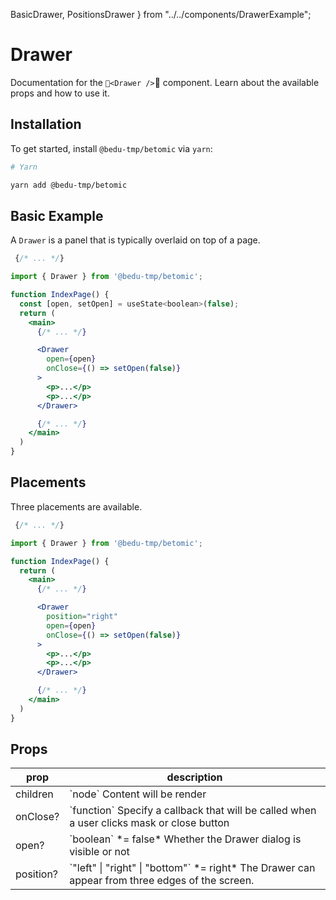   BasicDrawer,
  PositionsDrawer
  } from "../../components/DrawerExample";

# Drawer

Documentation for the `<Drawer />` component. Learn about the available props and how to use it.

## Installation

To get started, install `@bedu-tmp/betomic` via `yarn`:

```bash
# Yarn

yarn add @bedu-tmp/betomic
```

## Basic Example

A `Drawer` is a panel that is typically overlaid on top of a page.

```jsx highlight=3,6,11-17
 {/* ... */}

import { Drawer } from '@bedu-tmp/betomic';

function IndexPage() {
  const [open, setOpen] = useState<boolean>(false);
  return (
    <main>
      {/* ... */}

      <Drawer
        open={open}
        onClose={() => setOpen(false)}
      >
        <p>...</p>
        <p>...</p>
      </Drawer>

      {/* ... */}
    </main>
  )
}
```

<BasicDrawer />

## Placements

Three placements are available.

```jsx highlight=3,11
 {/* ... */}

import { Drawer } from '@bedu-tmp/betomic';

function IndexPage() {
  return (
    <main>
      {/* ... */}

      <Drawer
        position="right"
        open={open}
        onClose={() => setOpen(false)}
      >
        <p>...</p>
        <p>...</p>
      </Drawer>

      {/* ... */}
    </main>
  )
}
```
<PositionsDrawer />

## Props

<table className="min-w-full divide-y divide-gray-200">
  <thead>
    <tr>
      <th scope="col" className="border-l-0 border-r-0 px-6 py-3 text-left text-xs font-medium text-gray-500 uppercase tracking-wider">
        prop
      </th>
      <th scope="col" className="border-l-0 border-r-0 px-6 py-3 text-left text-xs font-medium text-gray-500 uppercase tracking-wider">
        description
      </th>
    </tr>
  </thead>
  <tbody className="divide-y divide-gray-200">
    <tr>
      <td className="border-l-0 border-r-0 px-6 py-4 text-sm font-medium text-gray-500">
        children
      </td>
      <td className="border-l-0 border-r-0 px-6 py-4 text-sm font-medium text-gray-500">
        `node` <span className="block">Content will be render</span>
      </td>
    </tr>
    <tr>
      <td className="border-l-0 border-r-0 px-6 py-4 text-sm font-medium text-gray-500">
        onClose?
      </td>
      <td className="border-l-0 border-r-0 px-6 py-4 text-sm font-medium text-gray-500">
        `function` <span className="block">Specify a callback that will be called when a user clicks mask or close button</span>
      </td>
    </tr>
    <tr>
      <td className="border-l-0 border-r-0 px-6 py-4 text-sm font-medium text-gray-500">
        open?
      </td>
      <td className="border-l-0 border-r-0 px-6 py-4 text-sm font-medium text-gray-500">
        `boolean` *= false* <span className="block">Whether the Drawer dialog is visible or not</span>
      </td>
    </tr>
    <tr>
      <td className="border-l-0 border-r-0 px-6 py-4 text-sm font-medium text-gray-500">
        position?
      </td>
      <td className="border-l-0 border-r-0 px-6 py-4 text-sm font-medium text-gray-500">
        `"left" | "right" | "bottom"` *= right* <span className="block">The Drawer can appear from three edges of the screen.</span>
      </td>
    </tr>
  </tbody>
</table>